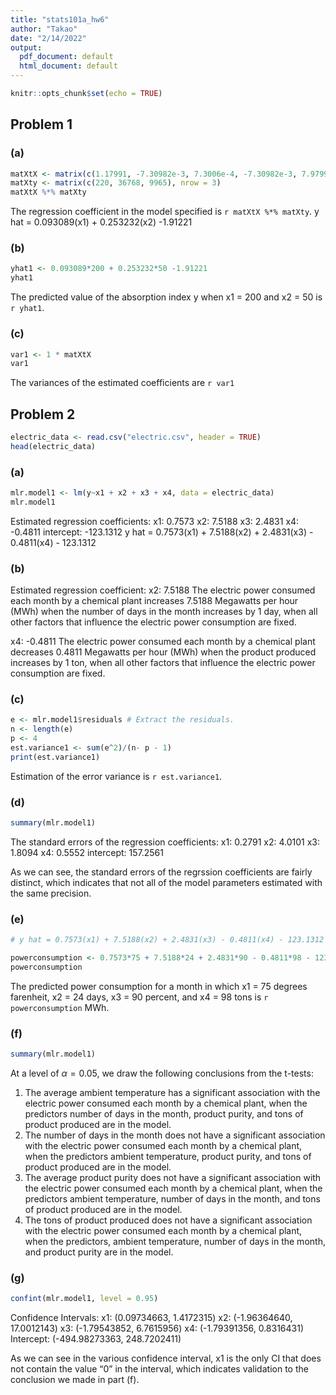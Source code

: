 ```yaml
---
title: "stats101a_hw6"
author: "Takao"
date: "2/14/2022"
output:
  pdf_document: default
  html_document: default
---
```


```r
knitr::opts_chunk$set(echo = TRUE)
```

## Problem 1

### (a)

```r
matXtX <- matrix(c(1.17991, -7.30982e-3, 7.3006e-4, -7.30982e-3, 7.9799e-5, -1.2371e-4, 7.3006e-4, -1.23713e-4, 4.6576e-4), nrow = 3)
matXty <- matrix(c(220, 36768, 9965), nrow = 3)
matXtX %*% matXty
```

The regression coefficient in the model specified is `r matXtX %*% matXty`.
y hat = 0.093089(x1) + 0.253232(x2) -1.91221


### (b)

```r
yhat1 <- 0.093089*200 + 0.253232*50 -1.91221
yhat1
```

The predicted value of the absorption index y when x1 = 200 and x2 = 50 is `r yhat1`.

### (c)

```r
var1 <- 1 * matXtX
var1
```

The variances of the estimated coefficients are `r var1`

## Problem 2

```r
electric_data <- read.csv("electric.csv", header = TRUE)
head(electric_data)
```

### (a)

```r
mlr.model1 <- lm(y~x1 + x2 + x3 + x4, data = electric_data)
mlr.model1
```
Estimated regression coefficients: 
x1: 0.7573
x2: 7.5188
x3: 2.4831
x4: -0.4811
intercept: -123.1312
y hat = 0.7573(x1) + 7.5188(x2) + 2.4831(x3) - 0.4811(x4) - 123.1312

### (b)

Estimated regression coefficient:
x2: 7.5188
The electric power consumed each month by a chemical plant increases 7.5188 Megawatts per hour (MWh) when the number of days in the month increases by 1 day, when all other factors that influence the electric power consumption are fixed.

x4: -0.4811
The electric power consumed each month by a chemical plant decreases 0.4811 Megawatts per hour (MWh) when the product produced increases by 1 ton, when all other factors that influence the electric power consumption are fixed.


### (c)

```r
e <- mlr.model1$residuals # Extract the residuals.
n <- length(e) 
p <- 4 
est.variance1 <- sum(e^2)/(n- p - 1)
print(est.variance1) 
```
Estimation of the error variance is `r est.variance1`. 

### (d)

```r
summary(mlr.model1)
```
The standard errors of the regression coefficients:
x1: 0.2791
x2: 4.0101
x3: 1.8094
x4: 0.5552
intercept: 157.2561

As we can see, the standard errors of the regrssion coefficients are fairly distinct, which indicates that not all of the model parameters estimated with the same precision.


### (e)

```r
# y hat = 0.7573(x1) + 7.5188(x2) + 2.4831(x3) - 0.4811(x4) - 123.1312

powerconsumption <- 0.7573*75 + 7.5188*24 + 2.4831*90 - 0.4811*98 - 123.1312
powerconsumption
```

The predicted power consumption for a month in which x1 = 75 degrees farenheit, x2 = 24 days, x3 = 90 percent, and x4 = 98 tons is `r powerconsumption` MWh. 

### (f)

```r
summary(mlr.model1)
```

At a level of $\alpha = 0.05$, we draw the following conclusions from the t-tests:

1. The average ambient temperature has a significant association with the electric power consumed each month by a chemical plant, when the predictors number of days in the month, product purity, and tons of product produced are in the model.
2. The number of days in the month does not have a significant association with the electric power consumed each month by a chemical plant, when the predictors ambient temperature, product purity, and tons of product produced are in the model.
3. The average product purity does not have a significant association with the electric power consumed each month by a chemical plant, when the predictors ambient temperature, number of days in the month, and tons of product produced are in the model.
4. The tons of product produced does not have a significant association with the electric power consumed each month by a chemical plant, when the predictors, ambient temperature, number of days in the month, and product purity are in the model. 

### (g)

```r
confint(mlr.model1, level = 0.95)

```

Confidence Intervals:
x1: (0.09734663, 1.4172315)
x2: (-1.96364640, 17.0012143)
x3: (-1.79543852, 6.7615956)
x4: (-1.79391356, 0.8316431)
Intercept: (-494.98273363, 248.7202411)

As we can see in the various confidence interval, x1 is the only CI that does not contain the value "0" in the interval, which indicates validation to the conclusion we made in part (f). 





